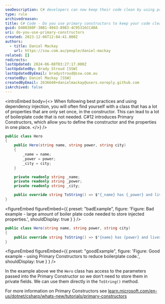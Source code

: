 ```yaml
---
seoDescription: C# developers can now keep their code clean by using primary constructors to simplify class initialization and reduce boilerplate code.
type: rule
archivedreason:
title: C# Code - Do you use primary constructors to keep your code clean?
guid: D400380F-30B1-4943-8983-4C95316CC40A
uri: do-you-use-primary-constructors
created: 2023-12-06T12:04:41.000Z
authors:
  - title: Daniel Mackay
    url: https://ssw.com.au/people/daniel-mackay
related: []
redirects:
lastUpdated: 2024-06-08T03:27:17.000Z
lastUpdatedBy: Brady Stroud [SSW]
lastUpdatedByEmail: bradystroud@ssw.com.au
createdBy: Daniel Mackay [SSW]
createdByEmail: 2636640+danielmackay@users.noreply.github.com
isArchived: false
---
```


<introEmbed
  body={<>
When following best practices and using dependency injection, you will often find yourself with a class that has a lot of properties that are only set once, in the constructor. This can lead to a lot of boilerplate code that is not needed. C#12 introduces Primary Constructors, which allow you to define the constructor and the properties in one place.
  </>}
/>
```cs
public class Hero
{
    public Hero(string name, string power, string city)
    {
        _name = name;
        _power = power;
        _city = city;
    }

    private readonly string _name;
    private readonly string _power;
    private readonly string _city;

    public override string ToString() => $"{_name} has {_power} and lives in {_city}";
}
```

<figureEmbed figureEmbed={{
  preset: "badExample",
  figure: 'Figure: Bad example - large amount of boiler plate code needed to store injected properties.',
  shouldDisplay: true
} } />


```cs
public class Hero(string name, string power, string city)
{
    public override string ToString() => $"{name} has {power} and lives in {city}";
}
```

<figureEmbed figureEmbed={{
  preset: "goodExample",
  figure: 'Figure: Good example - using Primary Constructors to reduce boilerplate code.',
  shouldDisplay: true
} } />


In the example above we the `Hero` class has access to the parameters passed into the Primary Constructor so we don't need to store them in private fields. We can use them directly in the `ToString()` method.

For more information on Primary Constructors see [learn.microsoft.com/en-us/dotnet/csharp/whats-new/tutorials/primary-constructors](https://learn.microsoft.com/en-us/dotnet/csharp/whats-new/tutorials/primary-constructors?WT.mc_id=DT-MVP-33518)
